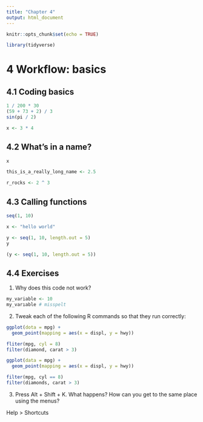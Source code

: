 ```yaml
---
title: "Chapter 4"
output: html_document
---
```


```r
knitr::opts_chunk$set(echo = TRUE)
```

```r
library(tidyverse)
```


# 4 Workflow: basics
## 4.1 Coding basics

```r
1 / 200 * 30
(59 + 73 + 2) / 3
sin(pi / 2)
```

```r
x <- 3 * 4
```

## 4.2 What’s in a name?

```r
x
```

```r
this_is_a_really_long_name <- 2.5
```

```r
r_rocks <- 2 ^ 3
```

## 4.3 Calling functions
```r
seq(1, 10)
```

```r
x <- "hello world"
```

```r
y <- seq(1, 10, length.out = 5)
y
```

```r
(y <- seq(1, 10, length.out = 5))
```

## 4.4 Exercises

1. Why does this code not work?

```r
my_variable <- 10
my_varıable # misspelt
```

2. Tweak each of the following R commands so that they run correctly:

```r
ggplot(dota = mpg) + 
  geom_point(mapping = aes(x = displ, y = hwy))

fliter(mpg, cyl = 8)
filter(diamond, carat > 3)
```

```r
ggplot(data = mpg) + 
  geom_point(mapping = aes(x = displ, y = hwy))
```
```r
filter(mpg, cyl == 8)
filter(diamonds, carat > 3)
```

3. Press Alt + Shift + K. What happens? How can you get to the same place using the menus?

Help > Shortcuts